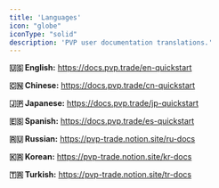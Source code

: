 ```yaml
---
title: 'Languages'
icon: "globe"
iconType: "solid"
description: 'PVP user documentation translations.'
---
```


**🇺🇸 English:** https://docs.pvp.trade/en-quickstart

**🇨🇳 Chinese:** https://docs.pvp.trade/cn-quickstart

**🇯🇵 Japanese:** https://docs.pvp.trade/jp-quickstart

**🇪🇸 Spanish:** https://docs.pvp.trade/es-quickstart

**🇷🇺 Russian:** https://pvp-trade.notion.site/ru-docs

**🇰🇷 Korean:** https://pvp-trade.notion.site/kr-docs

**🇹🇷 Turkish:** https://pvp-trade.notion.site/tr-docs